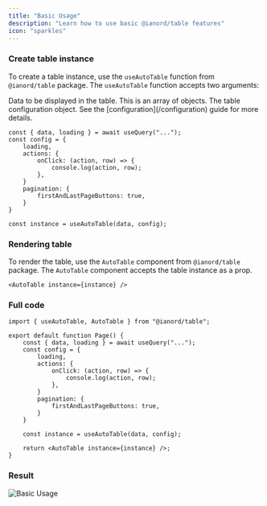 ```yaml
---
title: "Basic Usage"
description: "Learn how to use basic @ianord/table features"
icon: "sparkles"
---
```


### Create table instance

To create a table instance, use the `useAutoTable` function from `@ianord/table` package. The `useAutoTable` function accepts two arguments:

<ResponseField name="data" type="T[]" required>
  Data to be displayed in the table. This is an array of objects.
</ResponseField>
<ResponseField name="config" type="ATConfig<T>">
  The table configuration object. See the [configuration](/configuration) guide for more details.
</ResponseField>

```tsx app/page.tsx
const { data, loading } = await useQuery("...");
const config = {
	loading,
	actions: {
		onClick: (action, row) => {
			console.log(action, row);
		},
	}
	pagination: {
		firstAndLastPageButtons: true,
	}
}

const instance = useAutoTable(data, config);
```

### Rendering table

To render the table, use the `AutoTable` component from `@ianord/table` package. The `AutoTable` component accepts the table instance as a prop.

```tsx app/page.tsx
<AutoTable instance={instance} />
```

### Full code

```tsx app/page.tsx
import { useAutoTable, AutoTable } from "@ianord/table";

export default function Page() {
	const { data, loading } = await useQuery("...");
	const config = {
		loading,
		actions: {
			onClick: (action, row) => {
				console.log(action, row);
			},
		}
		pagination: {
			firstAndLastPageButtons: true,
		}
	}

	const instance = useAutoTable(data, config);

	return <AutoTable instance={instance} />;
}
```

### Result

<img className="rounded-xl" src="/images/basic-usage.png" alt="Basic Usage" />
